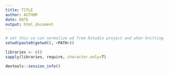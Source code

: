 ```yaml
---
title: TITLE
author: AUTHOR
date: DATE
output: html_document
---
```


```r
# set this so can normalize wd from Rstudio project and when knitting
setwd(paste0(getwd(), <PATH>))
```

```r
libraries <- c()
sapply(libraries, require, character.only=T)
```


```r
devtools::session_info()
```

